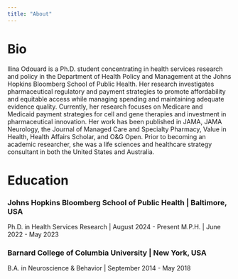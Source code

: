 ```yaml
---
title: "About"
---
```


# Bio

Ilina Odouard is a Ph.D. student concentrating in health services research and policy in the Department of Health Policy and Management at the Johns Hopkins Bloomberg School of Public Health. Her research investigates pharmaceutical regulatory and payment strategies to promote affordability and equitable access while managing spending and maintaining adequate evidence quality. Currently, her research focuses on Medicare and Medicaid payment strategies for cell and gene therapies and investment in pharmaceutical innovation. Her work has been published in JAMA, JAMA Neurology, the Journal of Managed Care and Specialty Pharmacy, Value in Health, Health Affairs Scholar, and O&G Open. Prior to becoming an academic researcher, she was a life sciences and healthcare strategy consultant in both the United States and Australia.

# Education

### Johns Hopkins Bloomberg School of Public Health | Baltimore, USA
Ph.D. in Health Services Research | August 2024 - Present
M.P.H. | June 2022 - May 2023

### Barnard College of Columbia University | New York, USA
B.A. in Neuroscience & Behavior | September 2014 - May 2018

